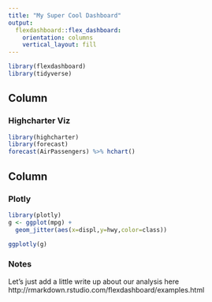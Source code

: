 ---
title: "My Super Cool Dashboard"
output: 
  flexdashboard::flex_dashboard:
    orientation: columns
    vertical_layout: fill
---

```{r setup, include=FALSE}
library(flexdashboard)
library(tidyverse)
```

Column {data-width=650}
-----------------------------------------------------------------------

### Highcharter Viz

```{r}
library(highcharter)
library(forecast)
forecast(AirPassengers) %>% hchart()

```

Column {data-width=350}
-----------------------------------------------------------------------

### Plotly

```{r}
library(plotly)
g <- ggplot(mpg) +
  geom_jitter(aes(x=displ,y=hwy,color=class))

ggplotly(g)
```

### Notes
Let's just add a little write up about our analysis here
http://rmarkdown.rstudio.com/flexdashboard/examples.html

```{r}

```

